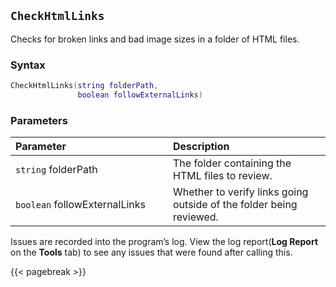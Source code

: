 ## `CheckHtmlLinks`

Checks for broken links and bad image sizes in a folder of HTML files.

### Syntax {-}

``` .lua
CheckHtmlLinks(string folderPath,
               boolean followExternalLinks)
```

### Parameters {-}

**Parameter** | **Description**
| :-- | :-- |
`string` folderPath | The folder containing the HTML files to review.
`boolean` followExternalLinks | Whether to verify links going outside of the folder being reviewed.

::: {.notesection data-latex=""}
Issues are recorded into the program's log.
View the log report(**Log Report** on the **Tools** tab) to see any issues that were found after calling this.
:::

{{< pagebreak >}}